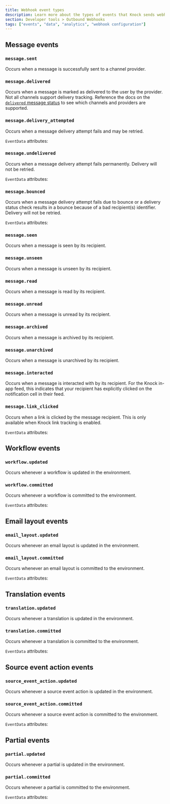 ```yaml
---
title: Webhook event types
description: Learn more about the types of events that Knock sends webhook events for.
section: Developer tools > Outbound Webhooks
tags: ["events", "data", "analytics", "webhook configuration"]
---
```


## Message events

### `message.sent`

Occurs when a message is successfully sent to a channel provider.

<Attributes>
  <Attribute
    name="data"
    type="Message"
    description="The associated message"
    typeSlug="/api-reference/messages"
  />
</Attributes>

### `message.delivered`

Occurs when a message is marked as delivered to the user by the provider. Not all channels support delivery tracking. Reference the docs on the [`delivered` message status](/send-notifications/message-statuses#7-delivered) to see which channels and providers are supported.

<Attributes>
  <Attribute
    name="data"
    type="Message"
    description="The associated message"
    typeSlug="/api-reference/messages"
  />
</Attributes>

### `message.delivery_attempted`

Occurs when a message delivery attempt fails and may be retried.

<Attributes>
  <Attribute
    name="data"
    type="Message"
    description="The associated message"
    typeSlug="/api-reference/messages"
  />
  <Attribute
    name="event_data"
    type="EventData"
    description="Additional information about the attempt, the total attempts, and whether or not it will be retried"
  />
</Attributes>

`EventData` attributes:

<Attributes>
  <Attribute
    name="attempt"
    type="number"
    description="The current attempt count"
  />
  <Attribute
    name="max_attempts"
    type="number"
    description="The total number of attempts that can be tried"
  />
  <Attribute
    name="retryable"
    type="boolean"
    description="Whether or not the current attempt is retryable"
  />
</Attributes>

### `message.undelivered`

Occurs when a message delivery attempt fails permanently. Delivery will not be retried.

<Attributes>
  <Attribute
    name="data"
    type="Message"
    description="The associated message"
    typeSlug="/api-reference/messages"
  />
  <Attribute
    name="event_data"
    type="EventData"
    description="May include additional information about the failure"
  />
</Attributes>

`EventData` attributes:

<Attributes>
  <Attribute
    name="failure_reason"
    type="string"
    description="The reason for a message failure"
  />
  <Attribute
    name="failure_details"
    type="string"
    description="Details about a message failure"
  />
</Attributes>

### `message.bounced`

Occurs when a message delivery attempt fails due to bounce or a delivery status check results in a bounce because of a bad recipient(s) identifier. Delivery will not be retried.

<Attributes>
  <Attribute
    name="data"
    type="Message"
    description="The associated message"
    typeSlug="/api-reference/messages"
  />
  <Attribute
    name="event_data"
    type="EventData"
    description="May include additional information about the failure."
  />
</Attributes>

`EventData` attributes:

<Attributes>
  <Attribute
    name="failure_reason"
    type="string"
    description="The reason for a message failure"
  />
  <Attribute
    name="failure_details"
    type="string"
    description="Details about a message bounce"
  />
  <Attribute
    name="token"
    type="string"
    description="The erroneous token causing the bounce. Only applicable for push messages."
  />
</Attributes>

### `message.seen`

Occurs when a message is seen by its recipient.

<Attributes>
  <Attribute
    name="data"
    type="Message"
    description="The associated message"
    typeSlug="/api-reference/messages"
  />
</Attributes>

### `message.unseen`

Occurs when a message is unseen by its recipient.

<Attributes>
  <Attribute
    name="data"
    type="Message"
    description="The associated message"
    typeSlug="/api-reference/messages"
  />
</Attributes>

### `message.read`

Occurs when a message is read by its recipient.

<Attributes>
  <Attribute
    name="data"
    type="Message"
    description="The associated message"
    typeSlug="/api-reference/messages"
  />
</Attributes>

### `message.unread`

Occurs when a message is unread by its recipient.

<Attributes>
  <Attribute
    name="data"
    type="Message"
    description="The associated message"
    typeSlug="/api-reference/messages"
  />
</Attributes>

### `message.archived`

Occurs when a message is archived by its recipient.

<Attributes>
  <Attribute
    name="data"
    type="Message"
    description="The associated message"
    typeSlug="/api-reference/messages"
  />
</Attributes>

### `message.unarchived`

Occurs when a message is unarchived by its recipient.

<Attributes>
  <Attribute
    name="data"
    type="Message"
    description="The associated message"
    typeSlug="/api-reference/messages"
  />
</Attributes>

### `message.interacted`

Occurs when a message is interacted with by its recipient. For the Knock in-app feed, this indicates that your recipient has explicitly clicked on the notification cell in their feed.

<Attributes>
  <Attribute
    name="data"
    type="Message"
    description="The associated message"
    typeSlug="/api-reference/messages"
  />
  <Attribute
    name="event_data"
    type="object"
    description="Includes any additional metadata included in the interacted event"
  />
</Attributes>

### `message.link_clicked`

Occurs when a link is clicked by the message recipient. This is only available when Knock link tracking is enabled.

<Attributes>
  <Attribute
    name="data"
    type="Message"
    description="The associated message"
    typeSlug="/api-reference/messages"
  />
  <Attribute
    name="event_data"
    type="EventData"
    description="May include additional information about the link click event"
  />
</Attributes>

`EventData` attributes:

<Attributes>
  <Attribute
    name="url"
    type="string"
    description="The target URL that was clicked"
  />
</Attributes>

## Workflow events

### `workflow.updated`

Occurs whenever a workflow is updated in the environment.

<Attributes>
  <Attribute
    name="data"
    type="Workflow"
    description="The associated workflow"
    typeSlug="/mapi-reference/workflows/schemas/workflow"
  />
</Attributes>

### `workflow.committed`

Occurs whenever a workflow is committed to the environment.

<Attributes>
  <Attribute
    name="data"
    type="Workflow"
    description="The associated workflow"
    typeSlug="/mapi-reference/workflows/schemas/workflow"
  />
  <Attribute
    name="event_data"
    type="EventData"
    description="Additional information about the commit"
  />
</Attributes>

`EventData` attributes:

<Attributes>
  <Attribute
    name="commit_id"
    type="string"
    description="The ID of the corresponding commit for the event"
  />
</Attributes>

## Email layout events

### `email_layout.updated`

Occurs whenever an email layout is updated in the environment.

<Attributes>
  <Attribute
    name="data"
    type="EmailLayout"
    description="The associated email layout"
    typeSlug="/mapi-reference/email_layouts/schemas/email_layout"
  />
</Attributes>

### `email_layout.committed`

Occurs whenever an email layout is committed to the environment.

<Attributes>
  <Attribute
    name="data"
    type="EmailLayout"
    description="The associated email layout"
    typeSlug="/mapi-reference/email_layouts/schemas/email_layout"
  />
  <Attribute
    name="event_data"
    type="EventData"
    description="Additional information about the commit"
  />
</Attributes>

`EventData` attributes:

<Attributes>
  <Attribute
    name="commit_id"
    type="string"
    description="The ID of the corresponding commit for the event"
  />
</Attributes>

## Translation events

### `translation.updated`

Occurs whenever a translation is updated in the environment.

<Attributes>
  <Attribute
    name="data"
    type="Translation"
    description="The associated translation"
    typeSlug="/mapi-reference/translations/schemas/translation"
  />
</Attributes>

### `translation.committed`

Occurs whenever a translation is committed to the environment.

<Attributes>
  <Attribute
    name="data"
    type="Translation"
    description="The associated translation"
    typeSlug="/mapi-reference/translations/schemas/translation"
  />
  <Attribute
    name="event_data"
    type="EventData"
    description="Additional information about the commit"
  />
</Attributes>

`EventData` attributes:

<Attributes>
  <Attribute
    name="commit_id"
    type="string"
    description="The ID of the corresponding commit for the event"
  />
</Attributes>

## Source event action events

### `source_event_action.updated`

Occurs whenever a source event action is updated in the environment.

<Attributes>
  <Attribute
    name="data"
    type="SourceEventAction"
    description="The associated source event action"
    typeSlug="/integrations/sources/overview#events"
  />
</Attributes>

### `source_event_action.committed`

Occurs whenever a source event action is committed to the environment.

<Attributes>
  <Attribute
    name="data"
    type="SourceEventAction"
    description="The associated source event action"
    typeSlug="/integrations/sources/overview#events"
  />
  <Attribute
    name="event_data"
    type="EventData"
    description="Additional information about the commit"
  />
</Attributes>

`EventData` attributes:

<Attributes>
  <Attribute
    name="commit_id"
    type="string"
    description="The ID of the corresponding commit for the event"
  />
</Attributes>

## Partial events

### `partial.updated`

Occurs whenever a partial is updated in the environment.

<Attributes>
  <Attribute
    name="data"
    type="Partial"
    description="The associated partial"
    typeSlug="/mapi-reference/partials/schemas/partial"
  />
</Attributes>

### `partial.committed`

Occurs whenever a partial is committed to the environment.

<Attributes>
  <Attribute
    name="data"
    type="Partial"
    description="The associated partial"
    typeSlug="/mapi-reference/partials/schemas/partial"
  />
  <Attribute
    name="event_data"
    type="EventData"
    description="Additional information about the commit"
  />
</Attributes>

`EventData` attributes:

<Attributes>
  <Attribute
    name="commit_id"
    type="string"
    description="The ID of the corresponding commit for the event"
  />
</Attributes>
